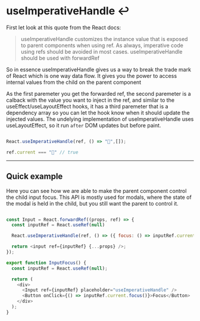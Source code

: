 <!-- classes: title -->
<!-- section-title: useImperativeHandle -->


# useImperativeHandle ↩️

<Spacer />

First let look at this quote from the React docs: 

> useImperativeHandle customizes the instance value that is exposed to parent components when using ref. As always, imperative code using refs should be avoided in most cases. useImperativeHandle should be used with forwardRef

<Spacer />

So in essence useImperativeHandle gives us a way to break the trade mark of React which is one way data flow.
It gives you the power to access internal values from the child on the parent component

<Spacer />

As the first paremeter you get the forwarded ref, the second paremeter is a calback with the value you want to inject in the ref, 
and similar to the useEffect/useLayoutEffect hooks, it has a third paremeter that is a dependency array so you can let the hook know
when it should update the injected values. The undelying implementation of useImperativeHandle uses useLayoutEffect, so it run `after` DOM updates but before paint.


```js

React.useImperativeHandle(ref, () => "🚀",[]);

ref.current === "🚀" // true

```

---

## Quick example

<Spacer />

Here you can see how we are able to make the parent component control the child input focus.
This API is mostly used for modals, where the state of the modal is held in the child, but you still want
the parent to control it.

<Spacer />

```js

const Input = React.forwardRef((props, ref) => {
  const inputRef = React.useRef(null)

  React.useImperativeHandle(ref, () => ({ focus: () => inputRef.current.focus() }), []);

  return <input ref={inputRef} {...props} />;
});

export function InputFocus() {
  const inputRef = React.useRef(null);

  return (
    <div>
      <Input ref={inputRef} placeholder="useImperativeHandle" />
      <Button onClick={() => inputRef.current.focus()}>Focus</Button>
    </div>
  );
}

```

<InputFocus />

